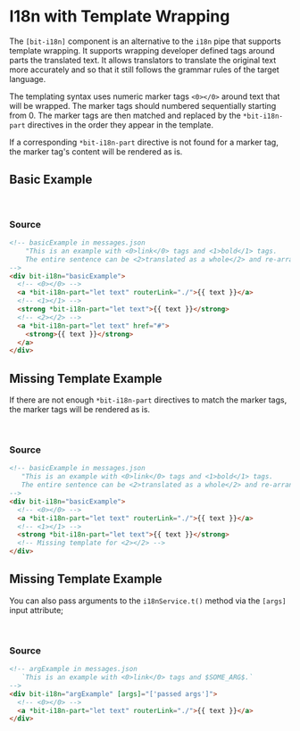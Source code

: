 

<Meta of={stories} />

# I18n with Template Wrapping

The `[bit-i18n]` component is an alternative to the `i18n` pipe that supports template wrapping. It
supports wrapping developer defined tags around parts the translated text. It allows translators to
translate the original text more accurately and so that it still follows the grammar rules of the
target language.

The templating syntax uses numeric marker tags `<0></0>` around text that will be wrapped. The
marker tags should numbered sequentially starting from 0. The marker tags are then matched and
replaced by the `*bit-i18n-part` directives in the order they appear in the template.

If a corresponding `*bit-i18n-part` directive is not found for a marker tag, the marker tag's
content will be rendered as is.

## Basic Example

<Story of={stories.Basic} />

<br />

### Source

```html
<!-- basicExample in messages.json
    "This is an example with <0>link</0> tags and <1>bold</1> tags.
    The entire sentence can be <2>translated as a whole</2> and re-arranged according to each language's grammar rules."
-->
<div bit-i18n="basicExample">
  <!-- <0></0> -->
  <a *bit-i18n-part="let text" routerLink="./">{{ text }}</a>
  <!-- <1></1> -->
  <strong *bit-i18n-part="let text">{{ text }}</strong>
  <!-- <2></2> -->
  <a *bit-i18n-part="let text" href="#">
    <strong>{{ text }}</strong>
  </a>
</div>
```

## Missing Template Example

If there are not enough `*bit-i18n-part` directives to match the marker tags, the marker tags will
be rendered as is.

<Story of={stories.MissingTemplate} />

<br />

### Source

```html
<!-- basicExample in messages.json
   "This is an example with <0>link</0> tags and <1>bold</1> tags.
   The entire sentence can be <2>translated as a whole</2> and re-arranged according to each language's grammar rules."
-->
<div bit-i18n="basicExample">
  <!-- <0></0> -->
  <a *bit-i18n-part="let text" routerLink="./">{{ text }}</a>
  <!-- <1></1> -->
  <strong *bit-i18n-part="let text">{{ text }}</strong>
  <!-- Missing template for <2></2> -->
</div>
```

## Missing Template Example

You can also pass arguments to the `i18nService.t()` method via the `[args]` input attribute;

<Story of={stories.ArgsExample} />

<br />

### Source

```html
<!-- argExample in messages.json
   `This is an example with <0>link</0> tags and $SOME_ARG$.`
-->
<div bit-i18n="argExample" [args]="['passed args']">
  <!-- <0></0> -->
  <a *bit-i18n-part="let text" routerLink="./">{{ text }}</a>
</div>
```
